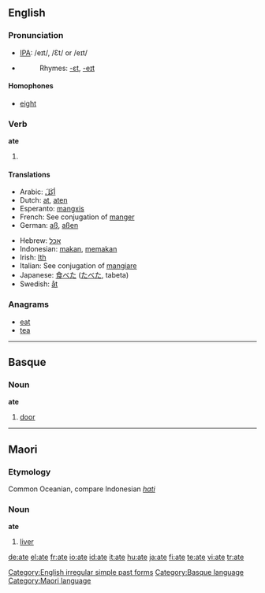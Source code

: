 {{see|ATE|até|-ate}}
==English==

=== Pronunciation ===
*[[w:IPA|IPA]]: {{US}} /eɪt/, {{UK}} /Ɛt/ or /eɪt/
*{{audio|en-us-ate.ogg|Audio (US)}}
*:Rhymes: [[Rhymes:English:-ɛt|-ɛt]], [[Rhymes:English:-eɪt|-eɪt]]

====Homophones====
*[[eight]]

===Verb===
'''ate'''
# {{simple past of|''[[eat]]''}}

====Translations====
{{top}}
*Arabic: [[أكَلَ]]
*Dutch: [[at]], [[aten]]
*Esperanto: [[mangxis]]
*French: See conjugation of [[manger]]
*German: [[aß]], [[aßen]]
{{mid}}
*Hebrew: [[אכל]]
*Indonesian: [[makan]], [[makan|memakan]]
*Irish: [[Ith]]
*Italian: See conjugation of [[mangiare]]
*Japanese: [[食べた]] ([[たべた]], tabeta)
*Swedish: [[åt]]
{{bottom}}


===Anagrams===
*[[eat]]
*[[tea]]

[[Category:English irregular simple past forms]]

----

==Basque==
===Noun===
'''ate'''

# [[door]]

[[Category:Basque language]]

----

==Maori==
===Etymology===
Common Oceanian, compare Indonesian ''[[hati]]''
===Noun===
'''ate'''

# [[liver]]

[[Category:Maori language]]

[[de:ate]]
[[el:ate]]
[[fr:ate]]
[[io:ate]]
[[id:ate]]
[[it:ate]]
[[hu:ate]]
[[ja:ate]]
[[fi:ate]]
[[te:ate]]
[[vi:ate]]
[[tr:ate]]